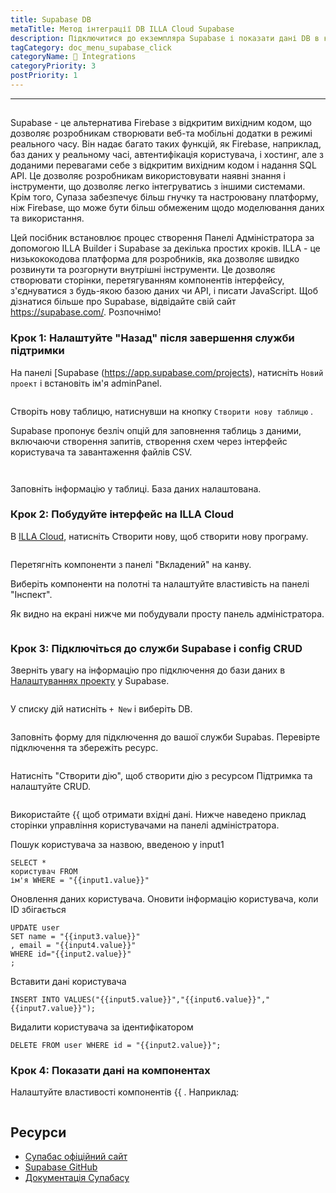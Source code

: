 ```yaml
---
title: Supabase DB
metaTitle: Метод інтеграції DB ILLA Cloud Supabase
description: Підключитися до екземпляра Supabase і показати дані DB в компонентах
tagCategory: doc_menu_supabase_click
categoryName: 🔨 Integrations
categoryPriority: 3
postPriority: 1
---
```


* * *

## <Heading hidden>Supabase DB</Heading>

Supabase - це альтернатива Firebase з відкритим вихідним кодом, що дозволяє розробникам створювати веб-та мобільні додатки в режимі реального часу. Він надає багато таких функцій, як Firebase, наприклад, баз даних у реальному часі, автентифікація користувача, і хостинг, але з доданими перевагами себе з відкритим вихідним кодом і надання SQL API. Це дозволяє розробникам використовувати наявні знання і інструменти, що дозволяє легко інтегруватись з іншими системами. Крім того, Супаза забезпечує більш гнучку та настроювану платформу, ніж Firebase, що може бути більш обмеженим щодо моделювання даних та використання.

Цей посібник встановлює процес створення Панелі Адміністратора за допомогою ILLA Builder і Supabase за декілька простих кроків. ILLA - це низькококодова платформа для розробників, яка дозволяє швидко розвинути та розгорнути внутрішні інструменти. Це дозволяє створювати сторінки, перетягуванням компонентів інтерфейсу, з'єднуватися з будь-якою базою даних чи API, і писати JavaScript. Щоб дізнатися більше про Supabase, відвідайте свій сайт <https://supabase.com/>. Розпочнімо!

### Крок 1: Налаштуйте "Назад" після завершення служби підтримки

На панелі \[Supabase (https://app.supabase.com/projects), натисніть `Новий проект` і встановіть ім'я adminPanel.

<img
  src='https://cdn.illacloud.com/official-website/img/docs/assemble/supabase1.png'
  alt=""
/>

Створіть нову таблицю, натиснувши на кнопку `Створити нову таблицю` .

Supabase пропонує безліч опцій для заповнення таблиць з даними, включаючи створення запитів, створення схем через інтерфейс користувача та завантаження файлів CSV.

<img
  src='https://cdn.illacloud.com/official-website/img/docs/assemble/supabase2.png'
  alt=""
/>

<img
  src='https://cdn.illacloud.com/official-website/img/docs/assemble/supabase3.png'
  alt=""
/>

Заповніть інформацію у таблиці. База даних налаштована.

### Крок 2: Побудуйте інтерфейс на ILLA Cloud

В [ILLA Cloud](https://cloud.illacloud.com), натисніть Створити нову, щоб створити нову програму.

<img
  src='https://cdn.illacloud.com/official-website/img/docs/assemble/supabase4.png'
  alt=""
/>

Перетягніть компоненти з панелі "Вкладений" на канву.

Виберіть компоненти на полотні та налаштуйте властивість на панелі "Інспект".

Як видно на екрані нижче ми побудували просту панель адміністратора.

<img
  src='https://cdn.illacloud.com/official-website/img/docs/assemble/supabase5.png'
  alt=""
/>

### Крок 3: Підключіться до служби Supabase і config CRUD

Зверніть увагу на інформацію про підключення до бази даних в [Налаштуваннях проекту](https://app.supabase.com/project/hdcfnsxpxp/boqomdrhp/settings/database) у Supabase.

<img
  src='https://cdn.illacloud.com/official-website/img/docs/assemble/supabase6.png'
  alt=""
/>

У списку дій натисніть `+ New` і виберіть DB.

<img
  src='https://cdn.illacloud.com/official-website/img/docs/assemble/supabase7.png'
  alt=""
/>

Заповніть форму для підключення до вашої служби Supabas. Перевірте підключення та збережіть ресурс.

<img
  src='https://cdn.illacloud.com/official-website/img/docs/assemble/supabase8.png'
  alt=""
/>

Натисніть "Створити дію", щоб створити дію з ресурсом Підтримка та налаштуйте CRUD.

<img
  src='https://cdn.illacloud.com/official-website/img/docs/assemble/supabase9.png'
  alt=""
/>

Використайте {{ щоб отримати вхідні дані. Нижче наведено приклад сторінки управління користувачами на панелі адміністратора.

Пошук користувача за назвою, введеною у input1

```
SELECT *
користувач FROM
ім'я WHERE = "{{input1.value}}"

```

Оновлення даних користувача. Оновити інформацію користувача, коли ID збігається

```
UPDATE user
SET name = "{{input3.value}}"
, email = "{{input4.value}}"
WHERE id="{{input2.value}}"
;
```

Вставити дані користувача

```
INSERT INTO VALUES("{{input5.value}}","{{input6.value}}","{{input7.value}}");
```

Видалити користувача за ідентифікатором

```
DELETE FROM user WHERE id = "{{input2.value}}";
```

### Крок 4: Показати дані на компонентах

Налаштуйте властивості компонентів {{ . Наприклад:

<img
  src='https://cdn.illacloud.com/official-website/img/docs/assemble/supabase10.png'
  alt=""
/>

## Ресурси

-   [Супабас офіційний сайт](https://supabase.com/)
-   [Supabase GitHub](https://github.com/supabase/supabase)
-   [Документація Супабасу](https://supabase.com/docs)
